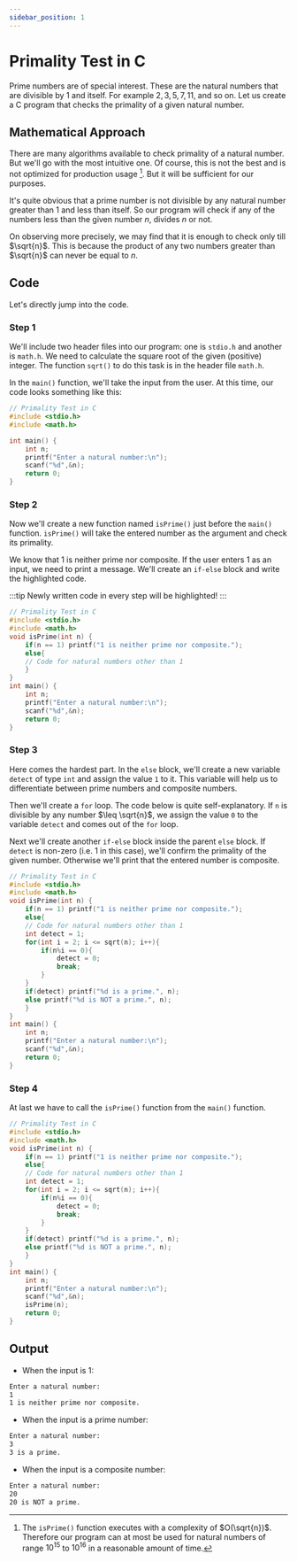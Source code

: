 ```yaml
---
sidebar_position: 1
---
```


# Primality Test in C

Prime numbers are of special interest. These are the natural numbers that are divisible by $1$ and itself. For 
example $2, 3, 5, 7, 11,$ and so on. Let us create a C program that checks the primality of a given natural 
number.

## Mathematical Approach

There are many algorithms available to check primality of a natural number. But we'll go with the most 
intuitive one. Of course, this is not the best and is not optimized for production usage [^1]. But it 
will be sufficient for our purposes.

It's quite obvious that a prime number is not divisible by any natural number greater than $1$ and less than 
itself. So our program will check if any of the numbers less than the given number $n$, divides $n$ or not.

On observing more precisely, we may find that it is enough to check only till $\sqrt{n}$. This is because the 
product of any two numbers greater than $\sqrt{n}$ can never be equal to $n$.

## Code

Let's directly jump into the code.

### Step 1

We'll include two header files into our program: one is `stdio.h` and another is `math.h`. We need to 
calculate the square root of the given (positive) integer. The function `sqrt()` to do this task is in the 
header file `math.h`.

In the `main()` function, we'll take the input from the user. At this time, our code looks something like this:

```c title="main.c"
// Primality Test in C
#include <stdio.h>
#include <math.h>

int main() {
    int n;
    printf("Enter a natural number:\n");
    scanf("%d",&n);
    return 0;
}
```

### Step 2

Now we'll create a new function named `isPrime()` just before the `main()` function. `isPrime()` will take the 
entered number as the argument and check its primality.

We know that $1$ is neither prime nor composite. If the user enters $1$ as an input, we need to print a 
message. We'll create an `if-else` block and write the highlighted code.

:::tip
Newly written code in every step will be highlighted!
:::

```c {4-9} title="main.c"
// Primality Test in C
#include <stdio.h>
#include <math.h>
void isPrime(int n) {
    if(n == 1) printf("1 is neither prime nor composite.");
    else{
    // Code for natural numbers other than 1
    }
}
int main() {
    int n;
    printf("Enter a natural number:\n");
    scanf("%d",&n);
    return 0;
}
```


### Step 3

Here comes the hardest part. In the `else` block, we'll create a new variable `detect` of type `int` and 
assign the value `1` to it. This variable will help us to differentiate between prime numbers and composite 
numbers.

Then we'll create a `for` loop. The code below is quite self-explanatory. If `n` is divisible by any number 
$\leq \sqrt{n}$, we assign the value `0` to the variable `detect` and comes out of the `for` loop.

Next we'll create another `if-else` block inside the parent `else` block. If `detect` is non-zero (i.e. $1$ in 
this case), we'll confirm the primality of the given number. Otherwise we'll print that the entered number is 
composite.

```c {8-17} title="main.c"
// Primality Test in C
#include <stdio.h>
#include <math.h>
void isPrime(int n) {
    if(n == 1) printf("1 is neither prime nor composite.");
    else{
    // Code for natural numbers other than 1
    int detect = 1;
    for(int i = 2; i <= sqrt(n); i++){
        if(n%i == 0){
            detect = 0;
            break;
        }
    }
    if(detect) printf("%d is a prime.", n);
    else printf("%d is NOT a prime.", n);
    }
}
int main() {
    int n;
    printf("Enter a natural number:\n");
    scanf("%d",&n);
    return 0;
}
```

### Step 4

At last we have to call the `isPrime()` function from the `main()` function.

```c {23} title="main.c"
// Primality Test in C
#include <stdio.h>
#include <math.h>
void isPrime(int n) {
    if(n == 1) printf("1 is neither prime nor composite.");
    else{
    // Code for natural numbers other than 1
    int detect = 1;
    for(int i = 2; i <= sqrt(n); i++){
        if(n%i == 0){
            detect = 0;
            break;
        }
    }
    if(detect) printf("%d is a prime.", n);
    else printf("%d is NOT a prime.", n);
    }
}
int main() {
    int n;
    printf("Enter a natural number:\n");
    scanf("%d",&n);
    isPrime(n);
    return 0;
}
```

## Output

- When the input is $1$:

```bash
Enter a natural number:
1
1 is neither prime nor composite.
```

- When the input is a prime number:

```bash
Enter a natural number:
3
3 is a prime.
```

- When the input is a composite number:

```bash
Enter a natural number:
20
20 is NOT a prime.
```

[^1]: The `isPrime()` function executes with a complexity of $O(\sqrt{n})$. Therefore our program can 
at most be used for natural numbers of range $10^{15}$ to $10^{16}$ in a reasonable amount of time.